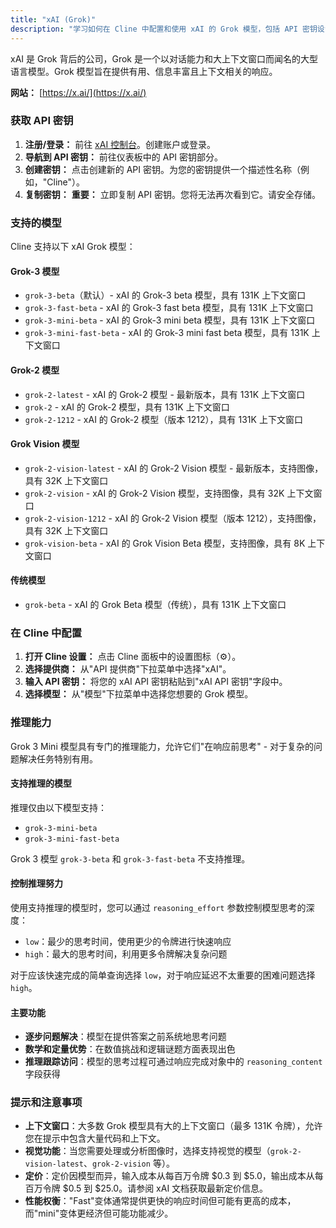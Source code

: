```yaml
---
title: "xAI (Grok)"
description: "学习如何在 Cline 中配置和使用 xAI 的 Grok 模型，包括 API 密钥设置、支持的模型和推理能力。"
---
```


xAI 是 Grok 背后的公司，Grok 是一个以对话能力和大上下文窗口而闻名的大型语言模型。Grok 模型旨在提供有用、信息丰富且上下文相关的响应。

**网站：** [https://x.ai/](https://x.ai/)

### 获取 API 密钥

1.  **注册/登录：** 前往 [xAI 控制台](https://console.x.ai/)。创建账户或登录。
2.  **导航到 API 密钥：** 前往仪表板中的 API 密钥部分。
3.  **创建密钥：** 点击创建新的 API 密钥。为您的密钥提供一个描述性名称（例如，"Cline"）。
4.  **复制密钥：** **重要：** 立即复制 API 密钥。您将无法再次看到它。请安全存储。

### 支持的模型

Cline 支持以下 xAI Grok 模型：

#### Grok-3 模型

-   `grok-3-beta`（默认）- xAI 的 Grok-3 beta 模型，具有 131K 上下文窗口
-   `grok-3-fast-beta` - xAI 的 Grok-3 fast beta 模型，具有 131K 上下文窗口
-   `grok-3-mini-beta` - xAI 的 Grok-3 mini beta 模型，具有 131K 上下文窗口
-   `grok-3-mini-fast-beta` - xAI 的 Grok-3 mini fast beta 模型，具有 131K 上下文窗口

#### Grok-2 模型

-   `grok-2-latest` - xAI 的 Grok-2 模型 - 最新版本，具有 131K 上下文窗口
-   `grok-2` - xAI 的 Grok-2 模型，具有 131K 上下文窗口
-   `grok-2-1212` - xAI 的 Grok-2 模型（版本 1212），具有 131K 上下文窗口

#### Grok Vision 模型

-   `grok-2-vision-latest` - xAI 的 Grok-2 Vision 模型 - 最新版本，支持图像，具有 32K 上下文窗口
-   `grok-2-vision` - xAI 的 Grok-2 Vision 模型，支持图像，具有 32K 上下文窗口
-   `grok-2-vision-1212` - xAI 的 Grok-2 Vision 模型（版本 1212），支持图像，具有 32K 上下文窗口
-   `grok-vision-beta` - xAI 的 Grok Vision Beta 模型，支持图像，具有 8K 上下文窗口

#### 传统模型

-   `grok-beta` - xAI 的 Grok Beta 模型（传统），具有 131K 上下文窗口

### 在 Cline 中配置

1.  **打开 Cline 设置：** 点击 Cline 面板中的设置图标（⚙️）。
2.  **选择提供商：** 从"API 提供商"下拉菜单中选择"xAI"。
3.  **输入 API 密钥：** 将您的 xAI API 密钥粘贴到"xAI API 密钥"字段中。
4.  **选择模型：** 从"模型"下拉菜单中选择您想要的 Grok 模型。

### 推理能力

Grok 3 Mini 模型具有专门的推理能力，允许它们"在响应前思考" - 对于复杂的问题解决任务特别有用。

#### 支持推理的模型

推理仅由以下模型支持：

-   `grok-3-mini-beta`
-   `grok-3-mini-fast-beta`

Grok 3 模型 `grok-3-beta` 和 `grok-3-fast-beta` 不支持推理。

#### 控制推理努力

使用支持推理的模型时，您可以通过 `reasoning_effort` 参数控制模型思考的深度：

-   `low`：最少的思考时间，使用更少的令牌进行快速响应
-   `high`：最大的思考时间，利用更多令牌解决复杂问题

对于应该快速完成的简单查询选择 `low`，对于响应延迟不太重要的困难问题选择 `high`。

#### 主要功能

-   **逐步问题解决**：模型在提供答案之前系统地思考问题
-   **数学和定量优势**：在数值挑战和逻辑谜题方面表现出色
-   **推理跟踪访问**：模型的思考过程可通过响应完成对象中的 `reasoning_content` 字段获得

### 提示和注意事项

-   **上下文窗口**：大多数 Grok 模型具有大的上下文窗口（最多 131K 令牌），允许您在提示中包含大量代码和上下文。
-   **视觉功能**：当您需要处理或分析图像时，选择支持视觉的模型（`grok-2-vision-latest`、`grok-2-vision` 等）。
-   **定价**：定价因模型而异，输入成本从每百万令牌 $0.3 到 $5.0，输出成本从每百万令牌 $0.5 到 $25.0。请参阅 xAI 文档获取最新定价信息。
-   **性能权衡**："Fast"变体通常提供更快的响应时间但可能有更高的成本，而"mini"变体更经济但可能功能减少。
